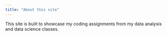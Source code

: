 ---
title: "About this site"
---

This site is built to showcase my coding assignments from my data analysis and data science classes.

```         
```
